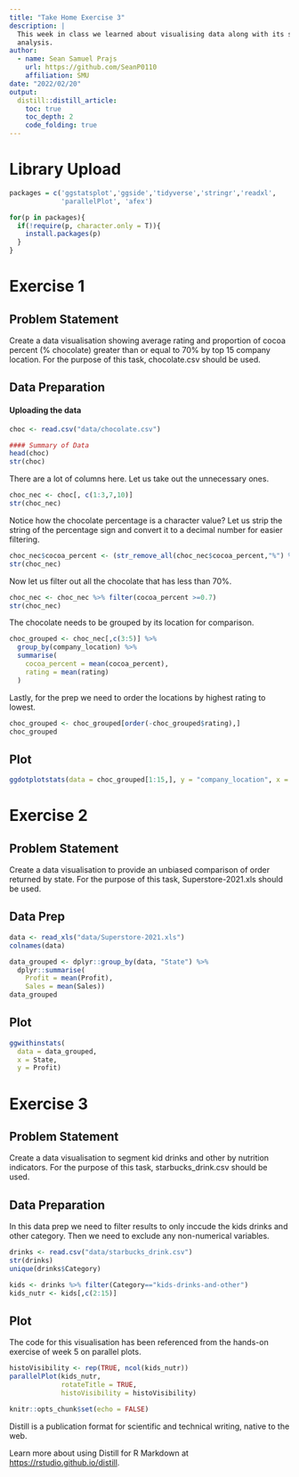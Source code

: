 ```yaml
---
title: "Take Home Exercise 3"
description: |
  This week in class we learned about visualising data along with its statistical
  analysis.
author:
  - name: Sean Samuel Prajs
    url: https://github.com/SeanP0110
    affiliation: SMU
date: "2022/02/20"
output: 
  distill::distill_article:
    toc: true
    toc_depth: 2
    code_folding: true
---
```

# Library Upload
```r
packages = c('ggstatsplot','ggside','tidyverse','stringr','readxl',
             'parallelPlot', 'afex')

for(p in packages){
  if(!require(p, character.only = T)){
    install.packages(p)
  }
}
```

# Exercise 1

## Problem Statement

Create a data visualisation showing average rating and proportion of cocoa percent (% chocolate) greater than or equal to 70% by top 15 company location. For the purpose of this task, chocolate.csv should be used.

## Data Preparation

#### Uploading the data
```r
choc <- read.csv("data/chocolate.csv")

#### Summary of Data
head(choc)
str(choc)
```

There are a lot of columns here. Let us take out the unnecessary ones.

```r
choc_nec <- choc[, c(1:3,7,10)]
str(choc_nec)
```

Notice how the chocolate percentage is a character value? Let us strip the string of the percentage sign and convert it to a decimal number for easier filtering.

```r
choc_nec$cocoa_percent <- (str_remove_all(choc_nec$cocoa_percent,"%") %>% as.numeric())/100
str(choc_nec)
```

Now let us filter out all the chocolate that has less than 70%.

```r
choc_nec <- choc_nec %>% filter(cocoa_percent >=0.7)
str(choc_nec)
```

The chocolate needs to be grouped by its location for comparison.

```r
choc_grouped <- choc_nec[,c(3:5)] %>% 
  group_by(company_location) %>% 
  summarise(
    cocoa_percent = mean(cocoa_percent),
    rating = mean(rating)
  )
```

Lastly, for the prep we need to order the locations by highest rating to lowest.

```r
choc_grouped <- choc_grouped[order(-choc_grouped$rating),]
choc_grouped
```

## Plot

```r
ggdotplotstats(data = choc_grouped[1:15,], y = "company_location", x = "rating")
```

# Exercise 2

## Problem Statement

Create a data visualisation to provide an unbiased comparison of order returned by state. For the purpose of this task, Superstore-2021.xls should be used.

## Data Prep

```r
data <- read_xls("data/Superstore-2021.xls")
colnames(data)

data_grouped <- dplyr::group_by(data, "State") %>% 
  dplyr::summarise(
    Profit = mean(Profit),
    Sales = mean(Sales))
data_grouped
```


## Plot
```r
ggwithinstats(
  data = data_grouped,
  x = State,
  y = Profit)
```



# Exercise 3

## Problem Statement

Create a data visualisation to segment kid drinks and other by nutrition indicators. For the purpose of this task, starbucks_drink.csv should be used.

## Data Preparation

In this data prep we need to filter results to only inccude the kids drinks and other category. Then we need to exclude any non-numerical variables.

```r
drinks <- read.csv("data/starbucks_drink.csv")
str(drinks)
unique(drinks$Category)

kids <- drinks %>% filter(Category=="kids-drinks-and-other")
kids_nutr <- kids[,c(2:15)]
```

## Plot

The code for this visualisation has been referenced from the hands-on exercise of week 5 on parallel plots.

```r
histoVisibility <- rep(TRUE, ncol(kids_nutr))
parallelPlot(kids_nutr,
             rotateTitle = TRUE,
             histoVisibility = histoVisibility)
```

```r
knitr::opts_chunk$set(echo = FALSE)
```

Distill is a publication format for scientific and technical writing, native to the web. 

Learn more about using Distill for R Markdown at <https://rstudio.github.io/distill>.





